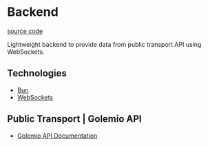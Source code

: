 # Backend
[source code](https://github.com/krystxf/metro-now/tree/feat/documentation/backend)

Lightweight backend to provide data from public transport API using WebSockets.

## Technologies
- [Bun](https://github.com/oven-sh/bun)
- [WebSockets](https://developer.mozilla.org/en-US/docs/Web/API/WebSockets_API)

## Public Transport | Golemio API
- [Golemio API Documentation](https://api.golemio.cz/pid/docs/openapi/#/%F0%9F%9A%8F%20PID%20Departure%20Boards/get_pid_departureboards)
